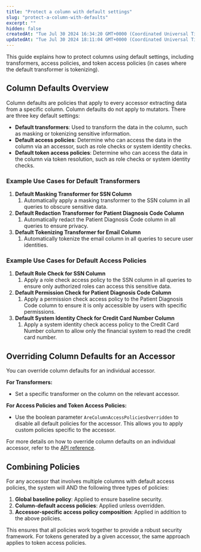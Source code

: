 ```yaml
---
title: "Protect a column with default settings"
slug: "protect-a-column-with-defaults"
excerpt: ""
hidden: false
createdAt: "Tue Jul 30 2024 16:34:20 GMT+0000 (Coordinated Universal Time)"
updatedAt: "Tue Jul 30 2024 18:11:04 GMT+0000 (Coordinated Universal Time)"
---
```

This guide explains how to protect columns using default settings, including transformers, access policies, and token access policies (in cases where the default transformer is tokenizing).

## Column Defaults Overview

Column defaults are policies that apply to every <Glossary>accessor</Glossary> extracting data from a specific column. Column defaults do not apply to mutators. There are three key default settings:

- **Default transformers**: Used to transform the data in the column, such as masking or tokenizing sensitive information.
- **Default access policies**: Determine who can access the data in the column via an accessor, such as role checks or system identity checks.
- **Default token access policies**: Determine who can access the data in the column via <Glossary>token</Glossary> resolution, such as role checks or system identity checks.

### Example Use Cases for Default Transformers

1. **Default Masking Transformer for SSN Column**
   1. Automatically apply a masking transformer to the SSN column in all queries to obscure sensitive data.
2. **Default Redaction Transformer for Patient Diagnosis Code Column**
   1. Automatically redact the Patient Diagnosis Code column in all queries to ensure privacy.
3. **Default Tokenizing Transformer for Email Column**
   1. Automatically tokenize the email column in all queries to secure user identities.

### Example Use Cases for Default Access Policies

1. **Default Role Check for SSN Column**
   1. Apply a role check access policy to the SSN column in all queries to ensure only authorized roles can access this sensitive data.
2. **Default Permission Check for Patient Diagnosis Code Column**
   1. Apply a permission check access policy to the Patient Diagnosis Code column to ensure it is only accessible by users with specific permissions.
3. **Default System Identity Check for Credit Card Number Column**
   1. Apply a system identity check access policy to the Credit Card Number column to allow only the financial system to read the credit card number.

## Overriding Column Defaults for an Accessor

You can override column defaults for an individual accessor.

**For Transformers:**

- Set a specific transformer on the column on the relevant accessor. 

**For Access Policies and Token Access Policies:**

- Use the boolean parameter `AreColumnAccessPoliciesOverridden` to disable all default policies for the accessor. This allows you to apply custom policies specific to the accessor.

For more details on how to override column defaults on an individual accessor, refer to the [API reference](/reference/put_userstore-config-accessors-id).

## Combining Policies

For any accessor that involves multiple columns with default access policies, the system will AND the following three types of policies:

1. **Global baseline policy**: Applied to ensure baseline security.
2. **Column-default access policies**: Applied unless overridden.
3. **Accessor-specific access policy composition**: Applied in addition to the above policies.

This ensures that all policies work together to provide a robust security framework. For tokens generated by a given accessor, the same approach applies to token access policies.
